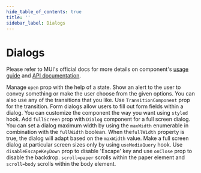 ```yaml
---
hide_table_of_contents: true
title: ''
sidebar_label: Dialogs
---
```




<h1 className='!m-0'>Dialogs</h1>

<div className='template-bg-color' />

Please refer to MUI's official docs for more details on component's [usage guide](https://mui.com/material-ui/react-dialog/) and [API documentation](https://mui.com/material-ui/react-dialog/#api).

<Grid container spacing={6}>
  <Grid size={{xs:12, md:6}}>
    <CardSnippet
      title='Basic'
      code={SourceCodeDialogsBasic}
    >
      <Typography className='mbe-4'>
        Manage <code>open</code> prop with the help of a state.
      </Typography>
      <DialogsBasic />
    </CardSnippet>
  </Grid>
  <Grid size={{xs:12, md:6}}>
    <CardSnippet
      title='Alerts'
      code={SourceCodeDialogsAlert}
    >
      <Typography className='mbe-4'>
        Show an alert to the user to convey something or make the user choose from the given options.
      </Typography>
      <DialogsAlert />
    </CardSnippet>
  </Grid>
  <Grid size={{xs:12, md:6}}>
    <CardSnippet
      title='Transitions'
      code={SourceCodeDialogsTransition}
    >
      <Typography className='mbe-4'>
        You can also use any of the transitions that you like. Use <code>TransitionComponent</code> prop for the transition.
      </Typography>
      <DialogsTransition />
    </CardSnippet>
  </Grid>
  <Grid size={{xs:12, md:6}}>
    <CardSnippet
      title='Form Dialog'
      code={SourceCodeDialogsForm}
    >
      <Typography className='mbe-4'>
        Form dialogs allow users to fill out form fields within a dialog.
      </Typography>
      <DialogsForm />
    </CardSnippet>
  </Grid>
  <Grid size={{xs:12, md:6}}>
    <CardSnippet
      title='Customized Dialog'
      code={SourceCodeDialogsCustomized}
    >
      <Typography className='mbe-4'>
        You can customize the component the way you want using <code>styled</code> hook.
      </Typography>
      <DialogsCustomized />
    </CardSnippet>
  </Grid>
  <Grid size={{xs:12, md:6}}>
    <CardSnippet
      title='Full Screen Dialog'
      code={SourceCodeDialogsFullScreen}
    >
      <Typography className='mbe-4'>
        Add <code>fullScreen</code> prop with <code>Dialog</code> component for a full screen dialog.
      </Typography>
      <DialogsFullScreen />
    </CardSnippet>
  </Grid>
  <Grid size={{xs:12, md:6}}>
    <CardSnippet
      title='Optional Sizes'
      code={SourceCodeDialogsSizes}
    >
      <Typography className='mbe-4'>
        You can set a dialog maximum width by using the <code>maxWidth</code> enumerable in combination with the <code>fullWidth</code> boolean. When the<code>fullWidth</code> property is true, the dialog will adapt based on the <code>maxWidth</code> value.
      </Typography>
      <DialogsSizes />
    </CardSnippet>
  </Grid>
  <Grid size={{xs:12, md:6}}>
    <CardSnippet
      title='Responsive full-screen'
      code={SourceCodeDialogsRespoFullScreen}
    >
      <Typography className='mbe-4'>
        Make a full screen dialog at particular screen sizes only by using <code>useMediaQuery</code> hook.
      </Typography>
      <DialogsRespoFullScreen />
    </CardSnippet>
  </Grid>
  <Grid size={{xs:12, md:6}}>
    <CardSnippet
      title='Confirmation Dialog'
      code={SourceCodeDialogsConfirmation}
    >
      <Typography className='mbe-4'>
        Use <code>disableEscapeKeyDown</code> prop to disable 'Escape' key and use <code>onClose</code> prop to disable the backdrop.
      </Typography>
      <DialogsConfirmation />
    </CardSnippet>
  </Grid>
  <Grid size={{xs:12, md:6}}>
    <CardSnippet
      title='Scrolling Long Content'
      code={SourceCodeDialogsScroll}
    >
      <Typography className='mbe-4'>
        <code>scroll=paper</code> scrolls within the paper element and <code>scroll=body</code> scrolls within the body element.
      </Typography>
      <DialogsScroll />
    </CardSnippet>
  </Grid>
</Grid>